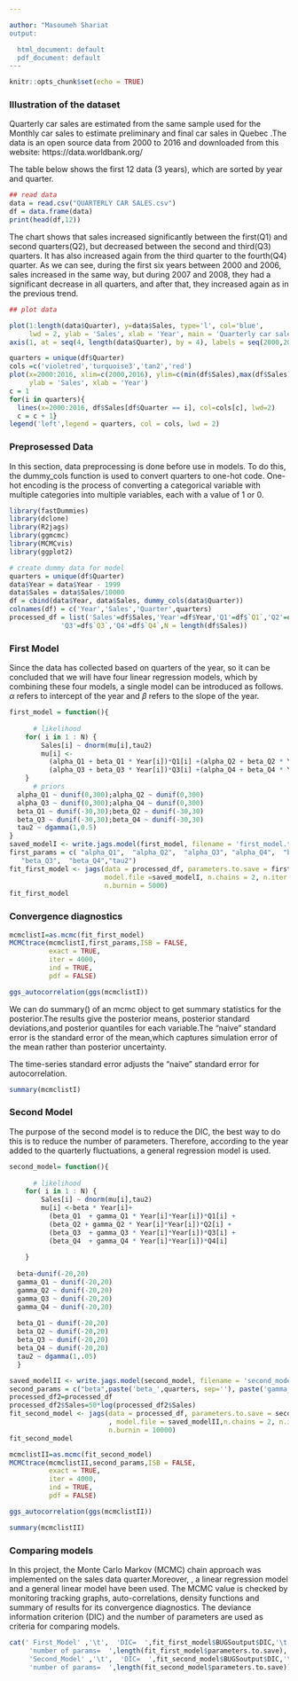 ```yaml
---

author: "Masoumeh Shariat
output:

  html_document: default
  pdf_document: default
---
```


```r
knitr::opts_chunk$set(echo = TRUE)
```


### Illustration of the dataset
Quarterly car sales are estimated from the same sample used for the Monthly car sales to estimate preliminary and final car sales in Quebec .The data is an open source data from 2000 to 2016 and downloaded from this website: https://data.worldbank.org/

The table below shows the first 12 data (3 years), which are sorted by year and quarter.

```r

## read data
data = read.csv("QUARTERLY CAR SALES.csv")
df = data.frame(data)
print(head(df,12))
```


The chart shows that sales increased significantly between the first(Q1) and second quarters(Q2), but decreased between the second and third(Q3) quarters. It has also increased again from the third quarter to the fourth(Q4) quarter. As we can see, during the first six years between 2000 and 2006, sales increased in the same way, but during 2007 and 2008, they had a significant decrease in all quarters, and after that, they increased again as in the previous trend. 

```r
## plot data

plot(1:length(data$Quarter), y=data$Sales, type='l', col='blue',
     lwd = 2, ylab = 'Sales', xlab = 'Year', main = 'Quarterly car sales in Quebec', xaxt="n")
axis(1, at = seq(4, length(data$Quarter), by = 4), labels = seq(2000,2016), )

```



```r
quarters = unique(df$Quarter)
cols =c('violetred','turquoise3','tan2','red')
plot(x=2000:2016, xlim=c(2000,2016), ylim=c(min(df$Sales),max(df$Sales)),
     ylab = 'Sales', xlab = 'Year')
c = 1
for(i in quarters){
  lines(x=2000:2016, df$Sales[df$Quarter == i], col=cols[c], lwd=2)
  c = c + 1}
legend('left',legend = quarters, col = cols, lwd = 2)
```

### Preprosessed Data
In this section, data preprocessing is done before use in models. To do this, the dummy_cols function is used to convert quarters to one-hot code. One-hot encoding is the process of converting a categorical variable with multiple categories into multiple variables, each with a value of 1 or 0.

```r
library(fastDummies)
library(dclone)
library(R2jags)
library(ggmcmc)
library(MCMCvis)
library(ggplot2)

```

```r

# create dummy data for model
quarters = unique(df$Quarter)
data$Year = data$Year - 1999
data$Sales = data$Sales/10000
df = cbind(data$Year, data$Sales, dummy_cols(data$Quarter))
colnames(df) = c('Year','Sales','Quarter',quarters)
processed_df = list('Sales'=df$Sales,'Year'=df$Year,'Q1'=df$`Q1`,'Q2'=df$`Q2`,
             'Q3'=df$`Q3`,'Q4'=df$`Q4`,N = length(df$Sales))

```

### First Model
Since the data has collected based on quarters of the year, so it can be concluded that we will have four linear regression models, which by combining these four models, a single model can be introduced as follows. $\alpha$ refers to intercept of the year and $\beta$ refers to the slope of the year.


\begin{eqnarray*}
Y_i \sim N(\mu_i, \tau2)
\end{eqnarray*}

\begin{eqnarray*}
\mu_i = (\alpha_{Q1} + \beta_{Q1}*Year_i)Q1_i +(\alpha_{Q2} + \beta_{Q2}*Year_i)Q2_i+(\alpha_{Q3} + \beta_{Q3}*Year_i)Q3_i+(\alpha_{Q4} + \beta_{Q4}*Year_i)Q4_i
\end{eqnarray*}


``` r
first_model = function(){
  
      # likelihood
    for( i in 1 : N) {
        Sales[i] ~ dnorm(mu[i],tau2)
        mu[i] <- 
          (alpha_Q1 + beta_Q1 * Year[i])*Q1[i] +(alpha_Q2 + beta_Q2 * Year[i])*Q2[i] +
          (alpha_Q3 + beta_Q3 * Year[i])*Q3[i] +(alpha_Q4 + beta_Q4 * Year[i])*Q4[i]
    }
      # priors
  alpha_Q1 ~ dunif(0,300);alpha_Q2 ~ dunif(0,300)
  alpha_Q3 ~ dunif(0,300);alpha_Q4 ~ dunif(0,300)
  beta_Q1 ~ dunif(-30,30);beta_Q2 ~ dunif(-30,30)
  beta_Q3 ~ dunif(-30,30);beta_Q4 ~ dunif(-30,30)
  tau2 ~ dgamma(1,0.5)
}
saved_modelI <- write.jags.model(first_model, filename = 'first_model.txt')
first_params = c( "alpha_Q1",  "alpha_Q2",  "alpha_Q3", "alpha_Q4",  "beta_Q1",  "beta_Q2",  
   "beta_Q3",  "beta_Q4","tau2")
fit_first_model <- jags(data = processed_df, parameters.to.save = first_params,
                        model.file =saved_modelI, n.chains = 2, n.iter = 20000,
                        n.burnin = 5000)
fit_first_model
```

### Convergence diagnostics

``` r

mcmclistI=as.mcmc(fit_first_model)
MCMCtrace(mcmclistI,first_params,ISB = FALSE, 
          exact = TRUE, 
          iter = 4000, 
          ind = TRUE, 
          pdf = FALSE)
```

```r
ggs_autocorrelation(ggs(mcmclistI))
```


We can do summary() of an mcmc object to get summary statistics for the posterior.The results give the posterior means, posterior standard deviations,and posterior quantiles for each variable.The “naive” standard error is the standard error of the mean,which captures simulation error of the mean rather than posterior uncertainty.

\begin{equation}
\text { naive } S E=\frac{\text { Posterior } S D}{\sqrt{n}}
\end{equation}

The time-series standard error adjusts the “naive” standard error for autocorrelation.

```r
summary(mcmclistI)
```


### Second Model

The purpose of the second model is to reduce the DIC, the best way to do this is to reduce the number of parameters. Therefore, according to the year added to the quarterly fluctuations, a general regression model is used.

\begin{eqnarray*}
Y_i \sim N(\mu_i, \tau2)
\end{eqnarray*}


\begin{eqnarray*}
\mu_i = \beta*Year_i + (\beta_{Q1}+\gamma_{Q_1}Year_i^2)*Q1_i+(\beta_{Q2}+\gamma_{Q_2}Year_i^2*Q2_i+(\beta_{Q3}+\gamma_{Q_3}Year_i^2)*Q3_i+(\beta_{Q4}+\gamma_{Q_4}Year_i^2*Q4_i
\end{eqnarray*}

```r
second_model= function(){
  
      # likelihood
    for( i in 1 : N) {
        Sales[i] ~ dnorm(mu[i],tau2)
		mu[i] <-beta * Year[i]+
		  (beta_Q1  + gamma_Q1 * Year[i]*Year[i])*Q1[i] +
		  (beta_Q2 + gamma_Q2 * Year[i]*Year[i])*Q2[i] +
		  (beta_Q3  + gamma_Q3 * Year[i]*Year[i])*Q3[i] +
		  (beta_Q4  + gamma_Q4 * Year[i]*Year[i])*Q4[i]
		  
	}
  
  beta~dunif(-20,20)
  gamma_Q1 ~ dunif(-20,20)
  gamma_Q2 ~ dunif(-20,20)
  gamma_Q3 ~ dunif(-20,20)
  gamma_Q4 ~ dunif(-20,20)
  
  beta_Q1 ~ dunif(-20,20)
  beta_Q2 ~ dunif(-20,20)
  beta_Q3 ~ dunif(-20,20)
  beta_Q4 ~ dunif(-20,20)
  tau2 ~ dgamma(1,.05)
  }

saved_modelII <- write.jags.model(second_model, filename = 'second_model.txt')
second_params = c("beta",paste('beta_',quarters, sep=''), paste('gamma_',quarters, sep=''),'tau2')
processed_df2=processed_df
processed_df2$Sales=50*log(processed_df2$Sales)
fit_second_model <- jags(data = processed_df, parameters.to.save = second_params
                         , model.file = saved_modelII,n.chains = 2, n.iter = 20000,
                         n.burnin = 10000)
fit_second_model
```

``` r

mcmclistII=as.mcmc(fit_second_model)
MCMCtrace(mcmclistII,second_params,ISB = FALSE, 
          exact = TRUE, 
          iter = 4000, 
          ind = TRUE, 
          pdf = FALSE)
```

```r
ggs_autocorrelation(ggs(mcmclistII))
```

```r
summary(mcmclistII)
```

### Comparing models
In this project, the Monte Carlo Markov (MCMC) chain approach was implemented on the sales data quarter.Moreover, , a linear regression model and a general linear model have been used. The MCMC value is checked by monitoring tracking graphs, auto-correlations,  density functions and summary of results for its convergence diagnostics. The deviance information criterion (DIC) and the number of parameters are used as criteria for comparing models. 

```r

cat(' First_Model' ,'\t',  'DIC=  ',fit_first_model$BUGSoutput$DIC,'\t',
     'number of params=  ',length(fit_first_model$parameters.to.save),'\n',
     'Second_Model' ,'\t',  'DIC=  ',fit_second_model$BUGSoutput$DIC,'\t',
     'number of params=  ',length(fit_second_model$parameters.to.save))
```

